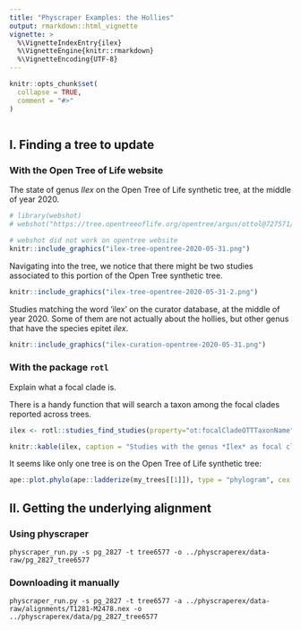 ```yaml
---
title: "Physcraper Examples: the Hollies"
output: rmarkdown::html_vignette
vignette: >
  %\VignetteIndexEntry{ilex}
  %\VignetteEngine{knitr::rmarkdown}
  %\VignetteEncoding{UTF-8}
---
```


```r
knitr::opts_chunk$set(
  collapse = TRUE,
  comment = "#>"
)
```

```r

```
## I. Finding a tree to update

### With the Open Tree of Life website

The state of genus *Ilex* on the Open Tree of Life synthetic tree, at the middle of year 2020.

```r
# library(webshot)
# webshot("https://tree.opentreeoflife.org/opentree/argus/ottol@727571/Ilex", "ilex-tree-opentree.png")

# webshot did not work on opentree website
knitr::include_graphics("ilex-tree-opentree-2020-05-31.png")
```

Navigating into the tree, we notice that there might be two studies associated to this portion of the Open Tree synthetic tree.

```r

knitr::include_graphics("ilex-tree-opentree-2020-05-31-2.png")
```

Studies matching the word 'ilex' on the curator database, at the middle of year 2020. Some of them are not actually about the hollies, but other genus that have the species epitet *ilex*.

```r
knitr::include_graphics("ilex-curation-opentree-2020-05-31.png")
```

### With the package `rotl`

<!-- ```{r} -->
<!-- ilex <- rotl::tnrs_match_names(names = "ilex") -->
<!-- ``` -->

<!-- ```{r, results='asis', echo=FALSE} -->
<!-- knitr::kable(ilex, caption = "Taxonomic Name Resolution information for the genus *Ilex*") -->
<!-- ``` -->

<!-- Can we use the *OTT id* to get some trees or studies? -->

<!-- ```{r} -->
<!-- rotl::studies_properties() -->
<!-- ``` -->

Explain what a focal clade is.

There is a handy function that will search a taxon among the focal clades reported across trees.

```r
ilex <- rotl::studies_find_studies(property="ot:focalCladeOTTTaxonName", value="Ilex")
```

```r
knitr::kable(ilex, caption = "Studies with the genus *Ilex* as focal clade.")
```

It seems like only one tree is on the Open Tree of Life synthetic tree:

```r
ape::plot.phylo(ape::ladderize(my_trees[[1]]), type = "phylogram", cex = 0.2) 
```

## II. Getting the underlying alignment

### Using physcraper

```
physcraper_run.py -s pg_2827 -t tree6577 -o ../physcraperex/data-raw/pg_2827_tree6577
```

### Downloading it manually

```
physcraper_run.py -s pg_2827 -t tree6577 -a ../physcraperex/data-raw/alignments/T1281-M2478.nex -o ../physcraperex/data/pg_2827_tree6577
```

